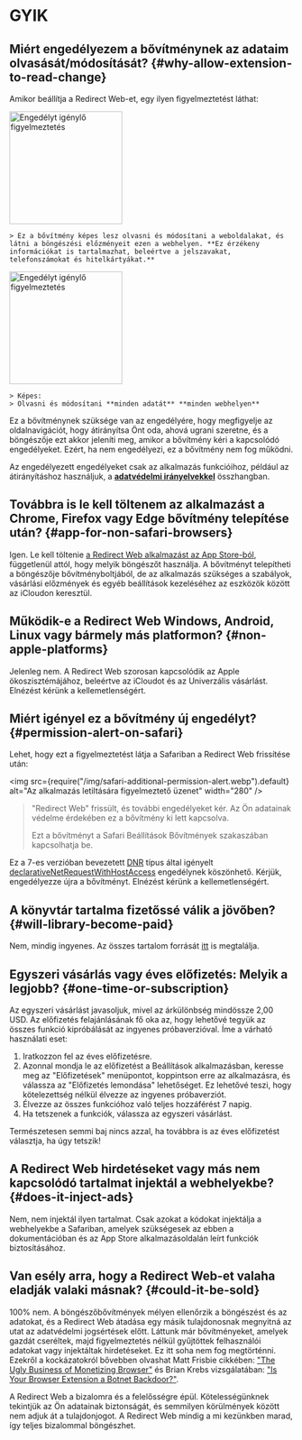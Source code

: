 
# GYIK

## Miért engedélyezem a bővítménynek az adataim olvasását/módosítását? {#why-allow-extension-to-read-change}

Amikor beállítja a Redirect Web-et, egy ilyen figyelmeztetést láthat:

<IfBrowserStore stores='appStore'>
    <Image src={PermissionAlertSafari} alt="Engedélyt igénylő figyelmeztetés" width="200" margin="0 0 16px 0" hasShadow />

    > Ez a bővítmény képes lesz olvasni és módosítani a weboldalakat, és látni a böngészési előzményeit ezen a webhelyen. **Ez érzékeny információkat is tartalmazhat, beleértve a jelszavakat, telefonszámokat és hitelkártyákat.**
</IfBrowserStore>

<IfBrowserStore stores='appStore' includes={false}>
    <Image src={PermissionAlertChrome} alt="Engedélyt igénylő figyelmeztetés" height="200" hasRoundedCorners hasShadow margin="0 0 16px 0" />

    > Képes:  
    > Olvasni és módosítani **minden adatát** **minden webhelyen**
</IfBrowserStore>

Ez a bővítménynek szüksége van az engedélyére, hogy megfigyelje az oldalnavigációt, hogy átirányítsa Önt oda, ahová ugrani szeretne, és a böngészője ezt akkor jeleníti meg, amikor a bővítmény kéri a kapcsolódó engedélyeket. Ezért, ha nem engedélyezi, ez a bővítmény nem fog működni.

Az engedélyezett engedélyeket csak az alkalmazás funkcióihoz, például az átirányításhoz használjuk, a **[adatvédelmi irányelvekkel](/privacy-policy)** összhangban.

## Továbbra is le kell töltenem az alkalmazást a Chrome, Firefox vagy Edge bővítmény telepítése után? {#app-for-non-safari-browsers}

Igen. Le kell töltenie [a Redirect Web alkalmazást az App Store-ból](https://apps.apple.com/app/id1571283503), függetlenül attól, hogy melyik böngészőt használja. A bővítményt telepítheti a böngészője bővítményboltjából, de az alkalmazás szükséges a szabályok, vásárlási előzmények és egyéb beállítások kezeléséhez az eszközök között az iCloudon keresztül.

## Működik-e a Redirect Web Windows, Android, Linux vagy bármely más platformon? {#non-apple-platforms}

Jelenleg nem. A Redirect Web szorosan kapcsolódik az Apple ökoszisztémájához, beleértve az iCloudot és az Univerzális vásárlást. Elnézést kérünk a kellemetlenségért.

## Miért igényel ez a bővítmény új engedélyt? {#permission-alert-on-safari}

Lehet, hogy ezt a figyelmeztetést látja a Safariban a Redirect Web frissítése után:

<img src={require("/img/safari-additional-permission-alert.webp").default} alt="Az alkalmazás letiltására figyelmeztető üzenet" width="280" />

> "Redirect Web" frissült, és további engedélyeket kér. Az Ön adatainak védelme érdekében ez a bővítmény ki lett kapcsolva.
>
> Ezt a bővítményt a Safari Beállítások Bővítmények szakaszában kapcsolhatja be.

Ez a 7-es verzióban bevezetett [DNR](/rule-settings#type) típus által igényelt [declarativeNetRequestWithHostAccess](https://developer.apple.com/documentation/safariservices/safari_web_extensions/blocking_content_with_your_safari_web_extension) engedélynek köszönhető. Kérjük, engedélyezze újra a bővítményt. Elnézést kérünk a kellemetlenségért.

## A könyvtár tartalma fizetőssé válik a jövőben? {#will-library-become-paid}

Nem, mindig ingyenes. Az összes tartalom forrását [itt](https://github.com/mshibanami/redirect-web/tree/main/library) is megtalálja.

## Egyszeri vásárlás vagy éves előfizetés: Melyik a legjobb? {#one-time-or-subscription}

Az egyszeri vásárlást javasoljuk, mivel az árkülönbség mindössze 2,00 USD.
Az előfizetés felajánlásának fő oka az, hogy lehetővé tegyük az összes funkció kipróbálását az ingyenes próbaverzióval. Íme a várható használati eset:

1. Iratkozzon fel az éves előfizetésre.
2. Azonnal mondja le az előfizetést a Beállítások alkalmazásban, keresse meg az "Előfizetések" menüpontot, koppintson erre az alkalmazásra, és válassza az "Előfizetés lemondása" lehetőséget. Ez lehetővé teszi, hogy kötelezettség nélkül élvezze az ingyenes próbaverziót.
3. Élvezze az összes funkcióhoz való teljes hozzáférést 7 napig.
4. Ha tetszenek a funkciók, válassza az egyszeri vásárlást.

Természetesen semmi baj nincs azzal, ha továbbra is az éves előfizetést választja, ha úgy tetszik!

## A Redirect Web hirdetéseket vagy más nem kapcsolódó tartalmat injektál a webhelyekbe? {#does-it-inject-ads}

Nem, nem injektál ilyen tartalmat. Csak azokat a kódokat injektálja a webhelyekbe a Safariban, amelyek szükségesek az ebben a dokumentációban és az App Store alkalmazásoldalán leírt funkciók biztosításához.

## Van esély arra, hogy a Redirect Web-et valaha eladják valaki másnak? {#could-it-be-sold}

100% nem. A böngészőbővítmények mélyen ellenőrzik a böngészést és az adatokat, és a Redirect Web átadása egy másik tulajdonosnak megnyitná az utat az adatvédelmi jogsértések előtt. Láttunk már bővítményeket, amelyek gazdát cseréltek, majd figyelmeztetés nélkül gyűjtöttek felhasználói adatokat vagy injektáltak hirdetéseket. Ez itt soha nem fog megtörténni. Ezekről a kockázatokról bővebben olvashat Matt Frisbie cikkében: ["The Ugly Business of Monetizing Browser"](https://mattfrisbie.substack.com/p/the-ugly-business-of-monetizing-browser) és Brian Krebs vizsgálatában: ["Is Your Browser Extension a Botnet Backdoor?"](https://krebsonsecurity.com/2021/03/is-your-browser-extension-a-botnet-backdoor/).

A Redirect Web a bizalomra és a felelősségre épül. Kötelességünknek tekintjük az Ön adatainak biztonságát, és semmilyen körülmények között nem adjuk át a tulajdonjogot. A Redirect Web mindig a mi kezünkben marad, így teljes bizalommal böngészhet.

